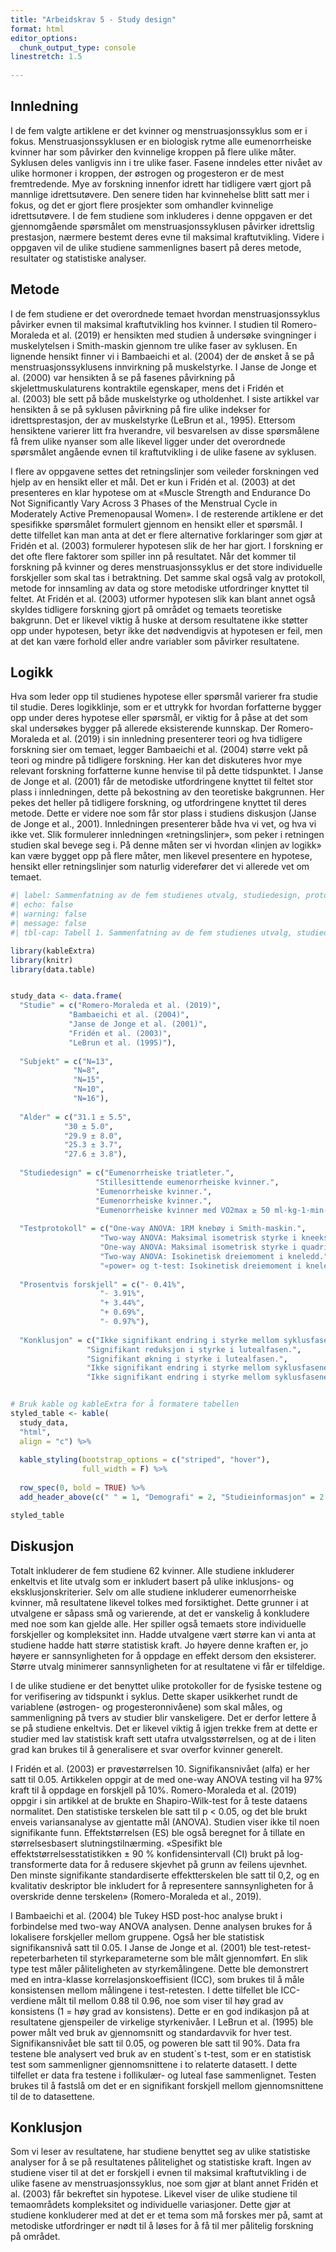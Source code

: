 ```yaml
---
title: "Arbeidskrav 5 - Study design"
format: html
editor_options: 
  chunk_output_type: console
linestretch: 1.5
  
---
```


## Innledning 

I de fem valgte artiklene er det kvinner og menstruasjonssyklus som er i fokus. Menstruasjonssyklusen er en biologisk rytme alle eumenorrheiske kvinner har som påvirker den kvinnelige kroppen på flere ulike måter. Syklusen deles vanligvis inn i tre ulike faser. Fasene inndeles etter nivået av ulike hormoner i kroppen, der østrogen og progesteron er de mest fremtredende. Mye av forskning innenfor idrett har tidligere vært gjort på mannlige idrettsutøvere. Den senere tiden har kvinnehelse blitt satt mer i fokus, og det er gjort flere prosjekter som omhandler kvinnelige idrettsutøvere. I de fem studiene som inkluderes i denne oppgaven er det gjennomgående spørsmålet om menstruasjonssyklusen påvirker idrettslig prestasjon, nærmere bestemt deres evne til maksimal kraftutvikling. Videre i oppgaven vil de ulike studiene sammenlignes basert på deres metode, resultater og statistiske analyser. 

## Metode

I de fem studiene er det overordnede temaet hvordan menstruasjonssyklus påvirker evnen til maksimal kraftutvikling hos kvinner. I studien til Romero-Moraleda et al. (2019) er hensikten med studien å undersøke svingninger i muskelytelsen i Smith-maskin gjennom tre ulike faser av syklusen. En lignende hensikt finner vi i Bambaeichi et al. (2004) der de ønsket å se på menstruasjonssyklusens innvirkning på muskelstyrke. I Janse de Jonge et al. (2000) var hensikten å se på fasenes påvirkning på skjelettmuskulaturens kontraktile egenskaper, mens det i Fridén et al. (2003) ble sett på både muskelstyrke og utholdenhet. I siste artikkel var hensikten å se på syklusen påvirkning på fire ulike indekser for idrettsprestasjon, der av muskelstyrke (LeBrun et al., 1995). Ettersom hensiktene varierer litt fra hverandre, vil besvarelsen av disse spørsmålene få frem ulike nyanser som alle likevel ligger under det overordnede spørsmålet angående evnen til kraftutvikling i de ulike fasene av syklusen. 

I flere av oppgavene settes det retningslinjer som veileder forskningen ved hjelp av en hensikt eller et mål. Det er kun i Fridén et al. (2003) at det presenteres en klar hypotese om at «Muscle Strength and Endurance Do Not Significantly Vary Across 3 Phases of the Menstrual Cycle in Moderately Active Premenopausal Women». I de resterende artiklene er det spesifikke spørsmålet formulert gjennom en hensikt eller et spørsmål. I dette tilfellet kan man anta at det er flere alternative forklaringer som gjør at Fridén et al. (2003) formulerer hypotesen slik de her har gjort. I forskning er det ofte flere faktorer som spiller inn på resultatet. Når det kommer til forskning på kvinner og deres menstruasjonssyklus er det store individuelle forskjeller som skal tas i betraktning. Det samme skal også valg av protokoll, metode for innsamling av data og store metodiske utfordringer knyttet til feltet. At Fridén et al. (2003) utformer hypotesen slik kan blant annet også skyldes tidligere forskning gjort på området og temaets teoretiske bakgrunn. Det er likevel viktig å huske at dersom resultatene ikke støtter opp under hypotesen, betyr ikke det nødvendigvis at hypotesen er feil, men at det kan være forhold eller andre variabler som påvirker resultatene. 

## Logikk

Hva som leder opp til studienes hypotese eller spørsmål varierer fra studie til studie. Deres logikklinje, som er et uttrykk for hvordan forfatterne bygger opp under deres hypotese eller spørsmål, er viktig for å påse at det som skal undersøkes bygger på allerede eksisterende kunnskap. Der Romero-Moraleda et al. (2019) i sin innledning presenterer teori og hva tidligere forskning sier om temaet, legger Bambaeichi et al. (2004) større vekt på teori og mindre på tidligere forskning. Her kan det diskuteres hvor mye relevant forskning forfatterne kunne henvise til på dette tidspunktet. I Janse de Jonge et al. (2001) får de metodiske utfordringene knyttet til feltet stor plass i innledningen, dette på bekostning av den teoretiske bakgrunnen. Her pekes det heller på tidligere forskning, og utfordringene knyttet til deres metode. Dette er videre noe som får stor plass i studiens diskusjon (Janse de Jonge et al., 2001). Innledningen presenterer både hva vi vet, og hva vi ikke vet. Slik formulerer innledningen «retningslinjer», som peker i retningen studien skal bevege seg i. På denne måten ser vi hvordan «linjen av logikk» kan være bygget opp på flere måter, men likevel presentere en hypotese, hensikt eller retningslinjer som naturlig viderefører det vi allerede vet om temaet. 

```r
#| label: Sammenfatning av de fem studienes utvalg, studiedesign, protokoller og resultat. 
#| echo: false
#| warning: false
#| message: false
#| tbl-cap: Tabell 1. Sammenfatning av de fem studienes utvalg, studiedesign, protokoller og resultat.

library(kableExtra)
library(knitr)
library(data.table)


study_data <- data.frame(
  "Studie" = c("Romero-Moraleda et al. (2019)", 
             "Bambaeichi et al. (2004)", 
             "Janse de Jonge et al. (2001)", 
             "Fridén et al. (2003)", 
             "LeBrun et al. (1995)"),
  
  "Subjekt" = c("N=13", 
              "N=8", 
              "N=15", 
              "N=10", 
              "N=16"),
  
  "Alder" = c("31.1 ± 5.5", 
            "30 ± 5.0", 
            "29.9 ± 8.0", 
            "25.3 ± 3.7", 
            "27.6 ± 3.8"),
  
  "Studiedesign" = c("Eumenorrheiske triatleter.", 
                   "Stillesittende eumenorrheiske kvinner.", 
                   "Eumenorrheiske kvinner.", 
                   "Eumenorrheiske kvinner.", 
                   "Eumenorrheiske kvinner med VO2max ≥ 50 ml·kg-1·min-1"),
  
  "Testprotokoll" = c("One-way ANOVA: 1RM knebøy i Smith-maskin.", 
                    "Two-way ANOVA: Maksimal isometrisk styrke i kneekstensoren.", 
                    "One-way ANOVA: Maksimal isometrisk styrke i quadriceps.", 
                    "Two-way ANOVA: Isokinetisk dreiemoment i kneledd.", 
                    "«power» og t-test: Isokinetisk dreiemoment i kneledd."),
  
  "Prosentvis forskjell" = c("- 0.41%", 
                    "- 3.91%", 
                    "+ 3.44%", 
                    "+ 0.69%", 
                    "- 0.97%"),
  
  "Konklusjon" = c("Ikke signifikant endring i styrke mellom syklusfasene.", 
                 "Signifikant reduksjon i styrke i lutealfasen.", 
                 "Signifikant økning i styrke i lutealfasen.", 
                 "Ikke signifikant endring i styrke mellom syklusfasene.", 
                 "Ikke signifikant endring i styrke mellom syklusfasene."))


# Bruk kable og kableExtra for å formatere tabellen
styled_table <- kable(
  study_data,
  "html", 
  align = "c") %>%
  
  kable_styling(bootstrap_options = c("striped", "hover"), 
                full_width = F) %>%
  
  row_spec(0, bold = TRUE) %>%
  add_header_above(c(" " = 1, "Demografi" = 2, "Studieinformasjon" = 2, "Funn" = 2))

styled_table


```

## Diskusjon

Totalt inkluderer de fem studiene 62 kvinner. Alle studiene inkluderer enkeltvis et lite utvalg som er inkludert basert på ulike inklusjons- og eksklusjonskriterier. Selv om alle studiene inkluderer eumenorrheiske kvinner, må resultatene likevel tolkes med forsiktighet. Dette grunner i at utvalgene er såpass små og varierende, at det er vanskelig å konkludere med noe som kan gjelde alle. Her spiller også temaets store individuelle forskjeller og kompleksitet inn. Hadde utvalgene vært større kan vi anta at studiene hadde hatt større statistisk kraft. Jo høyere denne kraften er, jo høyere er sannsynligheten for å oppdage en effekt dersom den eksisterer. Større utvalg minimerer sannsynligheten for at resultatene vi får er tilfeldige. 

I de ulike studiene er det benyttet ulike protokoller for de fysiske testene og for verifisering av tidspunkt i syklus. Dette skaper usikkerhet rundt de variablene (østrogen- og progesteronnivåene) som skal måles, og sammenligning på tvers av studier blir vanskeligere. Det er derfor lettere å se på studiene enkeltvis. Det er likevel viktig å igjen trekke frem at dette er studier med lav statistisk kraft sett utafra utvalgsstørrelsen, og at de i liten grad kan brukes til å generalisere et svar overfor kvinner generelt.

I Fridén et al. (2003) er prøvestørrelsen 10. Signifikansnivået (alfa) er her satt til 0.05. Artikkelen oppgir at de med one-way ANOVA testing vil ha 97% kraft til å oppdage en forskjell på 10%. Romero-Moraleda et al. (2019) oppgir i sin artikkel at de brukte en Shapiro-Wilk-test for å teste dataens normalitet. Den statistiske terskelen ble satt til p < 0.05, og det ble brukt enveis variansanalyse av gjentatte mål (ANOVA). Studien viser ikke til noen signifikante funn. Effektstørrelsen (ES) ble også beregnet for å tillate en størrelsesbasert slutningstilnærming. «Spesifikt ble effektstørrelsesstatistikken ± 90 % konfidensintervall (CI) brukt på log-transformerte data for å redusere skjevhet på grunn av feilens ujevnhet. Den minste signifikante standardiserte effektterskelen ble satt til 0,2, og en kvalitativ deskriptor ble inkludert for å representere sannsynligheten for å overskride denne terskelen» (Romero-Moraleda et al., 2019). 

I Bambaeichi et al. (2004) ble Tukey HSD post-hoc analyse brukt i forbindelse med two-way ANOVA analysen. Denne analysen brukes for å lokalisere forskjeller mellom gruppene. Også her ble statistisk signifikansnivå satt til 0.05. I Janse de Jonge et al. (2001) ble test-retest-repeterbarheten til styrkeparameterne som ble målt gjennomført. En slik type test måler påliteligheten av styrkemålingene. Dette ble demonstrert med en intra-klasse korrelasjonskoeffisient (ICC), som brukes til å måle konsistensen mellom målingene i test-retesten. I dette tilfellet ble ICC-verdiene målt til mellom 0.88 til 0.96, noe som viser til høy grad av konsistens (1 = høy grad av konsistens). Dette er en god indikasjon på at resultatene gjenspeiler de virkelige styrkenivåer. I LeBrun et al. (1995) ble power målt ved bruk av gjennomsnitt og standardavvik for hver test. Signifikansnivået ble satt til 0.05, og poweren ble satt til 90%. Data fra testene ble analysert ved bruk av en student´s t-test, som er en statistisk test som sammenligner gjennomsnittene i to relaterte datasett. I dette tilfellet er data fra testene i follikulær- og luteal fase sammenlignet. Testen brukes til å fastslå om det er en signifikant forskjell mellom gjennomsnittene til de to datasettene. 

## Konklusjon

Som vi leser av resultatene, har studiene benyttet seg av ulike statistiske analyser for å se på resultatenes pålitelighet og statistiske kraft. Ingen av studiene viser til at det er forskjell i evnen til maksimal kraftutvikling i de ulike fasene av menstruasjonssyklus, noe som gjør at blant annet Fridén et al. (2003) får bekreftet sin hypotese. Likevel viser de ulike studiene til temaområdets kompleksitet og individuelle variasjoner. Dette gjør at studiene konkluderer med at det er et tema som må forskes mer på, samt at metodiske utfordringer er nødt til å løses for å få til mer pålitelig forskning på området.  




